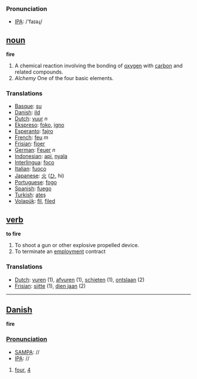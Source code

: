 === Pronunciation ===
*[[w:IPA|IPA]]: /'faɪəɻ/

== [[noun]] ==

'''fire'''

#A chemical reaction involving the bonding of [[oxygen]] with [[carbon]] and related compounds.
#''Alchemy'' One of the four basic elements.

=== Translations ===
*[[Basque]]: [[su]]
*[[Danish]]: [[ild]]
*[[Dutch]]: [[vuur]] ''n''
*[[Ekspreso]]: [[foko]], [[igno]]
*[[Esperanto]]: [[fajro]]
*[[French]]: [[feu]] ''m''
*[[Frisian]]: [[fjoer]]
*[[German]]: [[Feuer]] ''n''
*[[Indonesian]]: [[api]], [[nyala]]
*[[Interlingua]]: [[foco]] 
*[[Italian]]: [[fuoco]] 
*[[Japanese]]: [[火]] ([[ひ]], hi)
*[[Portuguese]]: [[fogo]] 
*[[Spanish]]: [[fuego]] 
*[[Turkish]]: [[ateş]]
*[[Volapük]]: [[fil]], [[filed]]

== [[verb]] ==

'''to fire'''

#To shoot a gun or other explosive propelled device.
#To terminate an [[employment]] contract

=== Translations ===
*[[Dutch]]: [[vuren]] (1), [[afvuren]] (1), [[schieten]] (1), [[ontslaan]] (2)
*[[Frisian]]: [[sjitte]] (1), [[dien jaan]] (2)

----

==[[Danish]]==

'''fire'''

===[[Pronunciation]]===
*[[w:SAMPA|SAMPA]]: //
*[[w:IPA|IPA]]: //

#[[four]], [[4]]